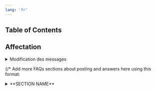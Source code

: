 ```yaml
---
lang: 'fr'
---
```


## Table of Contents

## Affectation

  <details>
    <summary>Modification des messages</summary>
      <blockquote>
        <details>
          <summary>Comment modifier un message ?</summary>
          <blockquote>
          Il n'existe actuellement aucun moyen de modifier un article publié. Le moyen le plus simple de corriger ou de modifier une publication consiste à copier le contenu dans une nouvelle publication et à supprimer l’ancienne publication.
          </blockquote>
        </details>
        {/* Add more FAQs about editing posts here using this format 
        <details>
          <summary>**QUESTION**</summary>
          <blockquote>
          **ANSWER**
          </blockquote>
        </details>
        */}
      </blockquote>
  </details>

  {/* Add more FAQs sections about posting and answers here using this format:
  <details>
     <summary>**SECTION NAME**</summary>
      <blockquote>
        <details>
          <summary>**QUESTION 1**</summary>
          <blockquote>
          **ANSWER 1**
          </blockquote>
        </details>

        <details>
          <summary>**QUESTION 2**</summary>
          <blockquote>
          **ANSWER 2**
          </blockquote>
        </details>
      </blockquote>
    </details>
     */}

## Types d'utilisateurs

  <details>
    <summary>Profils clients</summary>

      <blockquote>
        <details>
          <summary>Pourquoi aurais-je besoin d’un profil client ?</summary>
          <blockquote>
          La création d'un compte client vous permet de contacter les prestataires de la plateforme au sujet de leurs services.
          </blockquote>
          </details>
      </blockquote>

      <blockquote>
        <details>
          <summary>Comment créer un profil client ?</summary>
          <blockquote>
            Cliquez sur le bouton de menu dans le coin supérieur droit, cliquez sur *Créer un compte client* et fournissez les informations demandées.
          </blockquote>
        </details>
      </blockquote>

      <blockquote>
        <details>
          <summary>Qui peut voir les informations de mes clients ?</summary>
          <blockquote>
            Actuellement, les informations client ne sont partagées avec personne. À l'avenir, ils pourront être partagés avec les fournisseurs que vous choisissez de contacter via la plateforme.
          </blockquote>
        </details>
      </blockquote>

      <blockquote>
        <details>
          <summary>Pourquoi as-tu besoin ___ ?</summary>
          <blockquote>
            Plus d'informations sur les raisons pour lesquelles nous collectons les informations que nous collectons sont disponibles
            sur le formulaire d'inscription. Il est également résumé ci-dessous : 
            - Nom : Nous avons besoin votre nom pour vous assurer que vous êtes une personne réelle et que, dans certains cas, vous en aurez peut-être besoin pour traiter les paiements 
            - Nom d'affichage : Nous connaissons dans certaines circonstances votre
            le nom légal peut ne pas refléter fidèlement vos intentions sur la plateforme (par exemple
            exemple si vous achetez des services pour le compte d'une entreprise), nous autorisons donc
            vous pouvez choisir un nom d'affichage si vous pensez que cela serait plus approprié. 
            - Numéro de téléphone : Nous utilisons le numéro de téléphone comme autre mesure de sécurité (en
            ajout au nom légal) et à l'avenir, nous pourrons le partager avec le service
            les prestataires que vous contactez sur la plateforme afin qu'ils puissent vous contacter
            concernant votre (vos) demande(s). 
            - Localisation : Nous collectons ces informations afin que
            nous pouvons vous suggérer des services qui pourraient vous intéresser et pour que ce service
            les fournisseurs peuvent déterminer s’ils fournissent les services demandés dans votre
            zone. 
            - Image de profil : cela contribue à rendre tout plus personnel. Ton
            l'image de profil peut s'afficher lorsque vous fournissez des commentaires sur le
            plateforme (comme les avis) ou lorsque vous contactez un fournisseur.
          </blockquote>
        </details>
      </blockquote>
  </details>

  <details>
     <summary>Profil du fournisseur</summary>
      <blockquote>
        <details>
          <summary>Pourquoi aurais-je besoin d’un profil de fournisseur ?</summary>
          <blockquote>
          L'inscription à un profil de fournisseur vous permet de proposer vos services sur la plateforme.
          </blockquote>
        </details>

        <details>
          <summary>Comment créer un profil de fournisseur ?</summary>
          <blockquote>
          Cliquez sur le bouton de menu dans le coin supérieur droit et cliquez sur *Créer un fournisseur
            Profil* et fournissez les informations demandées.
          </blockquote>
        </details>

        <details>
          <summary>Qui peut voir les informations de mon fournisseur ?</summary>
          <blockquote>
          Tous les utilisateurs enregistrés peuvent visiter votre profil de fournisseur qui affiche les informations de votre profil de fournisseur telles que l'image, l'emplacement et les langues parlées.
          Votre profil comporte également des boutons liés à votre email et à votre numéro de téléphone afin que les clients potentiels puissent vous contacter.
          </blockquote>
        </details>

        <details>
          <summary>Comment modifier mon profil de fournisseur ?</summary>
          <blockquote>
          Cliquez sur le bouton de menu dans le coin supérieur droit et cliquez sur *Mon fournisseur
            Profil*, sur la page de profil, cliquez sur le bouton *Modifier le profil*, modifiez les champs nécessaires puis cliquez sur *Enregistrer le profil*.

            <strong>Veuillez noter que les modifications ne seront pas enregistrées si vous ne cliquez pas sur le bouton</strong> <em> Enregistrer le profil </em><strong>!</strong>
          </blockquote>
        </details>
      </blockquote>
    </details>